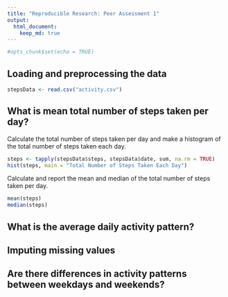 ```yaml
---
title: "Reproducible Research: Peer Assessment 1"
output: 
  html_document:
    keep_md: true
---
```


```r
#opts_chunk$set(echo = TRUE)
```

## Loading and preprocessing the data

```r
stepsData <- read.csv("activity.csv")
```

  
## What is mean total number of steps taken per day?

Calculate the total number of steps taken per day and make a histogram of the total number of steps taken each day.
```r
steps <- tapply(stepsData$steps, stepsData$date, sum, na.rm = TRUE)
hist(steps, main = "Total Number of Steps Taken Each Day")
```

Calculate and report the mean and median of the total number of steps taken per day.
```r
mean(steps)
median(steps)
```
  
## What is the average daily activity pattern?


  
## Imputing missing values


  
## Are there differences in activity patterns between weekdays and weekends?
